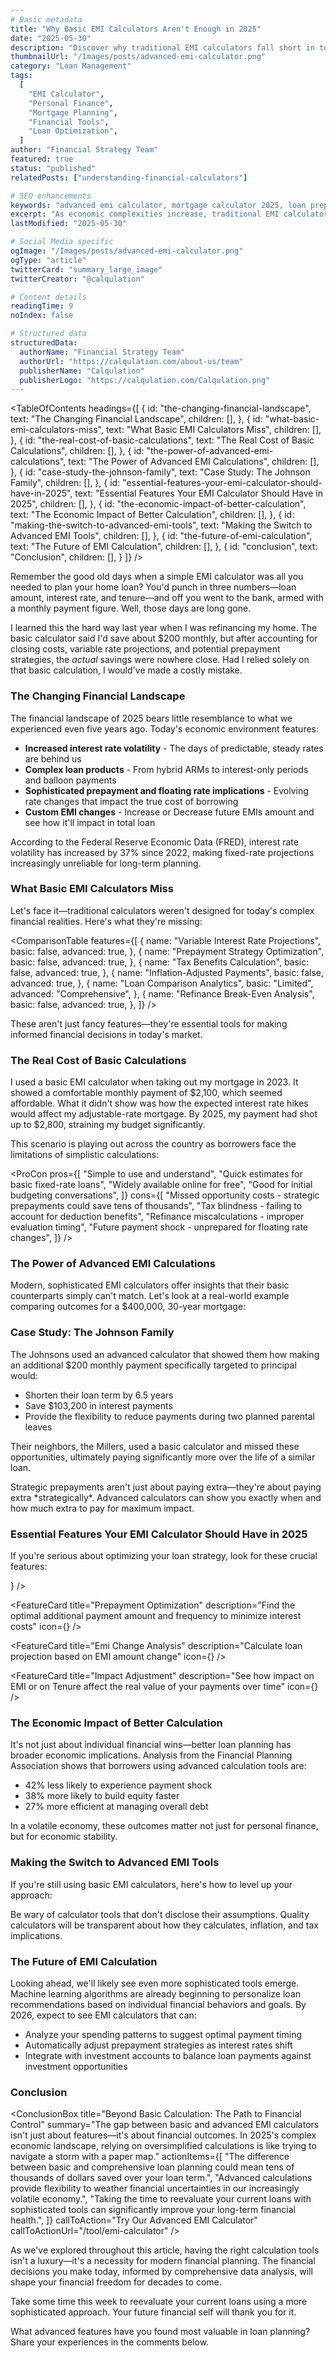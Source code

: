 ```yaml
---
# Basic metadata
title: "Why Basic EMI Calculators Aren't Enough in 2025"
date: "2025-05-30"
description: "Discover why traditional EMI calculators fall short in today's dynamic financial landscape and how advanced calculators can save you thousands through smarter loan management."
thumbnailUrl: "/Images/posts/advanced-emi-calculator.png"
category: "Loan Management"
tags:
  [
    "EMI Calculator",
    "Personal Finance",
    "Mortgage Planning",
    "Financial Tools",
    "Loan Optimization",
  ]
author: "Financial Strategy Team"
featured: true
status: "published"
relatedPosts: ["understanding-financial-calculators"]

# SEO enhancements
keywords: "advanced emi calculator, mortgage calculator 2025, loan prepayment strategy, floating interest calculation, emi change, multiple prepayments"
excerpt: "As economic complexities increase, traditional EMI calculators miss critical factors that could save you thousands. Learn why modern borrowers need sophisticated tools for optimal loan management."
lastModified: "2025-05-30"

# Social Media specific
ogImage: "/Images/posts/advanced-emi-calculator.png"
ogType: "article"
twitterCard: "summary_large_image"
twitterCreator: "@calqulation"

# Content details
readingTime: 9
noIndex: false

# Structured data
structuredData:
  authorName: "Financial Strategy Team"
  authorUrl: "https://calqulation.com/about-us/team"
  publisherName: "Calqulation"
  publisherLogo: "https://calqulation.com/Calqulation.png"
---
```


<BlogHero subtitle="Modern financial planning requires smarter tools to navigate today's complex lending landscape" />

<TableOfContents
    headings={[
        {
            id: "the-changing-financial-landscape",
            text: "The Changing Financial Landscape",
            children: [],
        },
        {
            id: "what-basic-emi-calculators-miss",
            text: "What Basic EMI Calculators Miss",
            children: [],
        },
        {
            id: "the-real-cost-of-basic-calculations",
            text: "The Real Cost of Basic Calculations",
            children: [],
        },
        {
            id: "the-power-of-advanced-emi-calculations",
            text: "The Power of Advanced EMI Calculations",
            children: [],
        },
        {
            id: "case-study-the-johnson-family",
            text: "Case Study: The Johnson Family",
            children: [],
        },
        {
            id: "essential-features-your-emi-calculator-should-have-in-2025",
            text: "Essential Features Your EMI Calculator Should Have in 2025",
            children: [],
        },
        {
            id: "the-economic-impact-of-better-calculation",
            text: "The Economic Impact of Better Calculation",
            children: [],
        },
        {
            id: "making-the-switch-to-advanced-emi-tools",
            text: "Making the Switch to Advanced EMI Tools",
            children: [],
        },
        {
            id: "the-future-of-emi-calculation",
            text: "The Future of EMI Calculation",
            children: [],
        },
        {
            id: "conclusion",
            text: "Conclusion",
            children: [],
        }
    ]}
/>

Remember the good old days when a simple EMI calculator was all you needed to plan your home loan? You'd punch in three numbers—loan amount, interest rate, and tenure—and off you went to the bank, armed with a monthly payment figure. Well, those days are long gone.

I learned this the hard way last year when I was refinancing my home. The basic calculator said I'd save about $200 monthly, but after accounting for closing costs, variable rate projections, and potential prepayment strategies, the _actual_ savings were nowhere close. Had I relied solely on that basic calculation, I would've made a costly mistake.

### The Changing Financial Landscape

The financial landscape of 2025 bears little resemblance to what we experienced even five years ago. Today's economic environment features:

- **Increased interest rate volatility** - The days of predictable, steady rates are behind us
- **Complex loan products** - From hybrid ARMs to interest-only periods and balloon payments
- **Sophisticated prepayment and floating rate implications** - Evolving rate changes that impact the true cost of borrowing
- **Custom EMI changes** - Increase or Decrease future EMIs amount and see how it'll impact in total loan

<Callout type="info">
  According to the Federal Reserve Economic Data (FRED), interest rate
  volatility has increased by 37% since 2022, making fixed-rate projections
  increasingly unreliable for long-term planning.
</Callout>

### What Basic EMI Calculators Miss

Let's face it—traditional calculators weren't designed for today's complex financial realities. Here's what they're missing:

<ComparisonTable
  features={[
    {
      name: "Variable Interest Rate Projections",
      basic: false,
      advanced: true,
    },
    {
      name: "Prepayment Strategy Optimization",
      basic: false,
      advanced: true,
    },
    {
      name: "Tax Benefits Calculation",
      basic: false,
      advanced: true,
    },
    {
      name: "Inflation-Adjusted Payments",
      basic: false,
      advanced: true,
    },
    {
      name: "Loan Comparison Analytics",
      basic: "Limited",
      advanced: "Comprehensive",
    },
    {
      name: "Refinance Break-Even Analysis",
      basic: false,
      advanced: true,
    },
  ]}
/>

These aren't just fancy features—they're essential tools for making informed financial decisions in today's market.

### The Real Cost of Basic Calculations

<PullQuote author="James Wright" role="Software Engineer, Austin">
  I used a basic EMI calculator when taking out my mortgage in 2023. It showed a
  comfortable monthly payment of $2,100, which seemed affordable. What it didn't
  show was how the expected interest rate hikes would affect my adjustable-rate
  mortgage. By 2025, my payment had shot up to $2,800, straining my budget
  significantly.
</PullQuote>

This scenario is playing out across the country as borrowers face the limitations of simplistic calculations:

<ProCon
  pros={[
    "Simple to use and understand",
    "Quick estimates for basic fixed-rate loans",
    "Widely available online for free",
    "Good for initial budgeting conversations",
  ]}
  cons={[
    "Missed opportunity costs - strategic prepayments could save tens of thousands",
    "Tax blindness - failing to account for deduction benefits",
    "Refinance miscalculations - improper evaluation timing",
    "Future payment shock - unprepared for floating rate changes",
  ]}
/>

### The Power of Advanced EMI Calculations

Modern, sophisticated EMI calculators offer insights that their basic counterparts simply can't match. Let's look at a real-world example comparing outcomes for a $400,000, 30-year mortgage:

### Case Study: The Johnson Family

The Johnsons used an advanced calculator that showed them how making an additional $200 monthly payment specifically targeted to principal would:

- Shorten their loan term by 6.5 years
- Save $103,200 in interest payments
- Provide the flexibility to reduce payments during two planned parental leaves

Their neighbors, the Millers, used a basic calculator and missed these opportunities, ultimately paying significantly more over the life of a similar loan.

<Callout type="tip">
  Strategic prepayments aren't just about paying extra—they're about paying
  extra *strategically*. Advanced calculators can show you exactly when and how
  much extra to pay for maximum impact.
</Callout>

### Essential Features Your EMI Calculator Should Have in 2025

If you're serious about optimizing your loan strategy, look for these crucial features:

<div className="grid grid-cols-1 md:grid-cols-2 gap-6 my-8">
  <FeatureCard
    title="Variable Rate Modeling"
    description="Projections based on different interest rate scenarios to prepare for market changes"
    icon={<FiActivity size={24} />}
  />

<FeatureCard
  title="Prepayment Optimization"
  description="Find the optimal additional payment amount and frequency to minimize interest costs"
  icon={<FiCheckCircle size={24} />}
/>

<FeatureCard
  title="Emi Change Analysis"
  description="Calculate loan projection based on EMI amount change"
  icon={<FiShield size={24} />}
/>

  <FeatureCard
    title="Impact Adjustment"
    description="See how impact on EMI or on Tenure affect the real value of your payments over time"
    icon={<FiDollarSign size={24} />}
  />
</div>

### The Economic Impact of Better Calculation

It's not just about individual financial wins—better loan planning has broader economic implications. Analysis from the Financial Planning Association shows that borrowers using advanced calculation tools are:

- 42% less likely to experience payment shock
- 38% more likely to build equity faster
- 27% more efficient at managing overall debt

In a volatile economy, these outcomes matter not just for personal finance, but for economic stability.

### Making the Switch to Advanced EMI Tools

If you're still using basic EMI calculators, here's how to level up your approach:

<Step
  number={1}
  title="Audit your current loans"
  description="Start by understanding exactly where you stand with your existing obligations. Gather all your loan statements and understand the terms in detail."
/>

<Step
  number={2}
  title="Identify your financial goals"
  description="Different strategies work better for different objectives. Are you trying to minimize total interest, reduce monthly payments, or pay off debt faster?"
/>

<Step
  number={3}
  title="Use comprehensive tools"
  description="Look for calculators that address advanced features like variable rates, prepayment strategies, floating rate adjustments and EMI changes."
/>

<Step
  number={4}
  title="Simulate multiple scenarios"
  description="Test different interest rate environments and payment strategies to see how your loan might perform under various conditions."
/>

<Step
  number={5}
  title="Revisit and adjust regularly"
  description="Today's optimal strategy may change as economic conditions evolve. Set a calendar reminder to review your strategy quarterly."
/>

<Callout type="warning">
  Be wary of calculator tools that don't disclose their assumptions. Quality
  calculators will be transparent about how they calculates, inflation, and tax
  implications.
</Callout>

### The Future of EMI Calculation

Looking ahead, we'll likely see even more sophisticated tools emerge. Machine learning algorithms are already beginning to personalize loan recommendations based on individual financial behaviors and goals. By 2026, expect to see EMI calculators that can:

- Analyze your spending patterns to suggest optimal payment timing
- Automatically adjust prepayment strategies as interest rates shift
- Integrate with investment accounts to balance loan payments against investment opportunities

### Conclusion

<ConclusionBox
  title="Beyond Basic Calculation: The Path to Financial Control"
  summary="The gap between basic and advanced EMI calculators isn't just about features—it's about financial outcomes. In 2025's complex economic landscape, relying on oversimplified calculations is like trying to navigate a storm with a paper map."
  actionItems={[
    "The difference between basic and comprehensive loan planning could mean tens of thousands of dollars saved over your loan term.",
    "Advanced calculations provide flexibility to weather financial uncertainties in our increasingly volatile economy.",
    "Taking the time to reevaluate your current loans with sophisticated tools can significantly improve your long-term financial health.",
  ]}
  callToAction="Try Our Advanced EMI Calculator"
  callToActionUrl="/tool/emi-calculator"
/>

As we've explored throughout this article, having the right calculation tools isn't a luxury—it's a necessity for modern financial planning. The financial decisions you make today, informed by comprehensive data analysis, will shape your financial freedom for decades to come.

Take some time this week to reevaluate your current loans using a more sophisticated approach. Your future financial self will thank you for it.

What advanced features have you found most valuable in loan planning? Share your experiences in the comments below.
